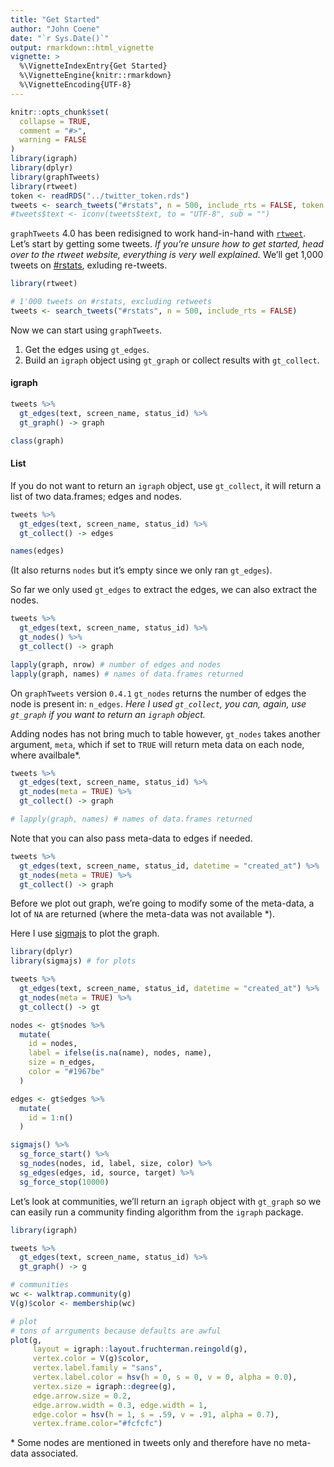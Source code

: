 ```yaml
---
title: "Get Started"
author: "John Coene"
date: "`r Sys.Date()`"
output: rmarkdown::html_vignette
vignette: >
  %\VignetteIndexEntry{Get Started}
  %\VignetteEngine{knitr::rmarkdown}
  %\VignetteEncoding{UTF-8}
---
```


```r
knitr::opts_chunk$set(
  collapse = TRUE,
  comment = "#>",
  warning = FALSE
)
library(igraph)
library(dplyr)
library(graphTweets)
library(rtweet)
token <- readRDS("../twitter_token.rds")
tweets <- search_tweets("#rstats", n = 500, include_rts = FALSE, token = token, lang = "en")
#tweets$text <- iconv(tweets$text, to = "UTF-8", sub = "")
```

`graphTweets` 4.0 has been redisigned to work hand-in-hand with [`rtweet`](http://rtweet.info/). Let's start by getting some tweets. *If you're unsure how to get started, head over to the rtweet website, everything is very well explained.* We'll get 1,000 tweets on [#rstats](https://twitter.com/search?q=%23rstats), exluding re-tweets.

```r
library(rtweet)

# 1'000 tweets on #rstats, excluding retweets
tweets <- search_tweets("#rstats", n = 500, include_rts = FALSE)
```

Now we can start using `graphTweets`.

1. Get the edges using `gt_edges`.
2. Build an `igraph` object using `gt_graph` or collect results with `gt_collect`.

#### igraph

```r
tweets %>% 
  gt_edges(text, screen_name, status_id) %>% 
  gt_graph() -> graph

class(graph)
```

#### List

If you do not want to return an `igraph` object, use `gt_collect`, it will return a list of two data.frames; edges and nodes.

```r
tweets %>% 
  gt_edges(text, screen_name, status_id) %>% 
  gt_collect() -> edges

names(edges)
```

(It also returns `nodes` but it's empty since we only ran `gt_edges`).

So far we only used `gt_edges` to extract the edges, we can also extract the nodes.

```r
tweets %>% 
  gt_edges(text, screen_name, status_id) %>% 
  gt_nodes() %>% 
  gt_collect() -> graph

lapply(graph, nrow) # number of edges and nodes
lapply(graph, names) # names of data.frames returned
```

On `graphTweets` version `0.4.1` `gt_nodes` returns the number of edges the node is present in: `n_edges`. *Here I used `gt_collect`, you can, again, use `gt_graph` if you want to return an `igraph` object.*

Adding nodes has not bring much to table however, `gt_nodes` takes another argument, `meta`, which if set to `TRUE` will return meta data on each node, where availbale\*.

```r
tweets %>% 
  gt_edges(text, screen_name, status_id) %>% 
  gt_nodes(meta = TRUE) %>% 
  gt_collect() -> graph

# lapply(graph, names) # names of data.frames returned
```

Note that you can also pass meta-data to edges if needed.

```r
tweets %>% 
  gt_edges(text, screen_name, status_id, datetime = "created_at") %>% 
  gt_nodes(meta = TRUE) %>% 
  gt_collect() -> graph
```

Before we plot out graph, we're going to modify some of the meta-data, a lot of `NA` are returned (where the meta-data was not available \*). 

Here I use [sigmajs](http://sigmajs.john-coene.com) to plot the graph.

```r
library(dplyr)
library(sigmajs) # for plots

tweets %>% 
  gt_edges(text, screen_name, status_id, datetime = "created_at") %>% 
  gt_nodes(meta = TRUE) %>% 
  gt_collect() -> gt

nodes <- gt$nodes %>% 
  mutate(
    id = nodes,
    label = ifelse(is.na(name), nodes, name),
    size = n_edges,
    color = "#1967be"
  ) 

edges <- gt$edges %>% 
  mutate(
    id = 1:n()
  )

sigmajs() %>% 
  sg_force_start() %>% 
  sg_nodes(nodes, id, label, size, color) %>% 
  sg_edges(edges, id, source, target) %>% 
  sg_force_stop(10000)
```

Let's look at communities, we'll return an `igraph` object with `gt_graph` so we can easily run a community finding algorithm from the `igraph` package.

```r
library(igraph)

tweets %>% 
  gt_edges(text, screen_name, status_id) %>% 
  gt_graph() -> g

# communities
wc <- walktrap.community(g)
V(g)$color <- membership(wc)

# plot
# tons of arrguments because defaults are awful
plot(g, 
     layout = igraph::layout.fruchterman.reingold(g), 
     vertex.color = V(g)$color,
     vertex.label.family = "sans",
     vertex.label.color = hsv(h = 0, s = 0, v = 0, alpha = 0.0),
     vertex.size = igraph::degree(g), 
     edge.arrow.size = 0.2, 
     edge.arrow.width = 0.3, edge.width = 1,
     edge.color = hsv(h = 1, s = .59, v = .91, alpha = 0.7),
     vertex.frame.color="#fcfcfc")
```

\* Some nodes are mentioned in tweets only and therefore have no meta-data associated.